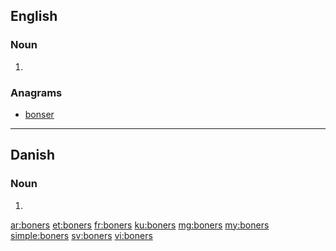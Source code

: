 ==English==

===Noun===
{{head|en|plural}}

# {{plural of|boner|lang=en}}

===Anagrams===
* [[bonser#English|bonser]]

----

==Danish==

===Noun===
{{head|da|noun form|g=c}}

# {{genitive plural indefinite of|bon|lang=da}}

[[ar:boners]]
[[et:boners]]
[[fr:boners]]
[[ku:boners]]
[[mg:boners]]
[[my:boners]]
[[simple:boners]]
[[sv:boners]]
[[vi:boners]]
